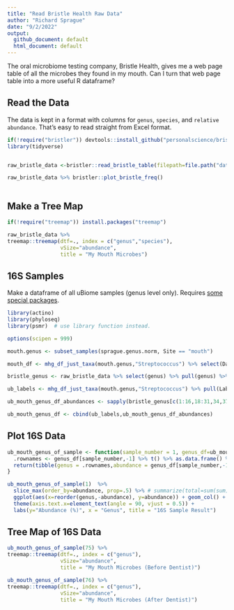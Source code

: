 ```yaml
---
title: "Read Bristle Health Raw Data"
author: "Richard Sprague"
date: "9/2/2022"
output:
  github_document: default
  html_document: default
---
```


The oral microbiome testing company, Bristle Health, gives me a web page table of all the microbes they found in my mouth. Can I turn that web page table into a more useful R dataframe?

## Read the Data

The data is kept in a format with columns for `genus`, `species`, and `relative abundance`. That's easy to read straight from Excel format.

```r
if(!require("bristler")) devtools::install_github("personalscience/bristler")
library(tidyverse)


raw_bristle_data <-bristler::read_bristle_table(filepath=file.path("data/BristleHealthRaw.xlsx"))

raw_bristle_data %>% bristler::plot_bristle_freq()
  
```

## Make a Tree Map

```r
if(!require("treemap")) install.packages("treemap")

raw_bristle_data %>% 
treemap::treemap(dtf=., index = c("genus","species"),
                 vSize="abundance",
                 title = "My Mouth Microbes")

```


## 16S Samples

Make a dataframe of all uBiome samples (genus level only). Requires [some special packages](https://github.com/richardsprague/actino). 

```r


library(actino)
library(phyloseq)
library(psmr)  # use library function instead.

options(scipen = 999)

mouth.genus <- subset_samples(sprague.genus.norm, Site == "mouth")

mouth_df <- mhg_df_just_taxa(mouth.genus,"Streptococcus") %>% select(Date,Label,abundance)

bristle_genus <- raw_bristle_data %>% select(genus) %>% pull(genus) %>% unique()

ub_labels <- mhg_df_just_taxa(mouth.genus,"Streptococcus") %>% pull(Label)

ub_mouth_genus_df_abundances <- sapply(bristle_genus[c(1:16,18:31,34,37)],function(x) {mhg_df_just_taxa(mouth.genus,x) %>% pull(abundance)/1000000}) %>% as.data.frame()

ub_mouth_genus_df <- cbind(ub_labels,ub_mouth_genus_df_abundances)

```

## Plot 16S Data

```r

ub_mouth_genus_of_sample <- function(sample_number = 1, genus_df=ub_mouth_genus_df) {
  .rownames <- genus_df[sample_number,-1] %>% t() %>% as.data.frame() %>% rownames() 
  return(tibble(genus = .rownames,abundance = genus_df[sample_number,-1] %>% t() %>% as.vector() ))
}

ub_mouth_genus_of_sample(1)  %>% 
  slice_max(order_by=abundance, prop=.5) %>% # summarize(total=sum(sum))# %>% 
  ggplot(aes(x=reorder(genus,-abundance), y=abundance)) + geom_col() + 
  theme(axis.text.x=element_text(angle = 90, vjust = 0.5)) +
  labs(y="Abundance (%)", x = "Genus", title = "16S Sample Result")
```

## Tree Map of 16S Data

```r

ub_mouth_genus_of_sample(75) %>% 
treemap::treemap(dtf=., index = c("genus"),
                 vSize="abundance",
                 title = "My Mouth Microbes (Before Dentist)")

ub_mouth_genus_of_sample(76) %>% 
treemap::treemap(dtf=., index = c("genus"),
                 vSize="abundance",
                 title = "My Mouth Microbes (After Dentist)")

```
